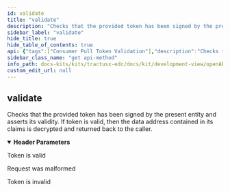 ```yaml
---
id: validate
title: "validate"
description: "Checks that the provided token has been signed by the present entity and asserts its validity. If token is valid, then the data address contained in its claims is decrypted and returned back to the caller."
sidebar_label: "validate"
hide_title: true
hide_table_of_contents: true
api: {"tags":["Consumer Pull Token Validation"],"description":"Checks that the provided token has been signed by the present entity and asserts its validity. If token is valid, then the data address contained in its claims is decrypted and returned back to the caller.","operationId":"validate","parameters":[{"name":"Authorization","in":"header","required":false,"style":"simple","explode":false,"schema":{"type":"string","example":null}}],"responses":{"200":{"description":"Token is valid"},"400":{"description":"Request was malformed"},"403":{"description":"Token is invalid"}},"method":"get","path":"/token","servers":[{"url":"/"}],"info":{"title":"control-api","description":"REST API documentation for the control-api","version":"0.1.3-SNAPSHOT"},"postman":{"name":"validate","description":{"content":"Checks that the provided token has been signed by the present entity and asserts its validity. If token is valid, then the data address contained in its claims is decrypted and returned back to the caller.","type":"text/plain"},"url":{"path":["token"],"host":["{{baseUrl}}"],"query":[],"variable":[]},"method":"GET"}}
sidebar_class_name: "get api-method"
info_path: docs-kits/kits/tractusx-edc/docs/kit/development-view/openAPI/control-api/control-api
custom_edit_url: null
---
```



## validate



Checks that the provided token has been signed by the present entity and asserts its validity. If token is valid, then the data address contained in its claims is decrypted and returned back to the caller.

<details style={{"marginBottom":"1rem"}} data-collapsed={false} open={true}><summary style={{}}><strong>Header Parameters</strong></summary><div><ul><ParamsItem className={"paramsItem"} param={{"name":"Authorization","in":"header","required":false,"style":"simple","explode":false,"schema":{"type":"string","example":null}}}></ParamsItem></ul></div></details><div><ApiTabs><TabItem label={"200"} value={"200"}><div>

Token is valid

</div><div></div></TabItem><TabItem label={"400"} value={"400"}><div>

Request was malformed

</div><div></div></TabItem><TabItem label={"403"} value={"403"}><div>

Token is invalid

</div><div></div></TabItem></ApiTabs></div>
      